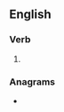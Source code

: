 ==English==

===Verb===
{{head|en|verb form}}

# {{present participle of|negate|lang=en|nocat=1}}

===Anagrams===
* {{anagrams|en|a=aegginnt|agenting}}